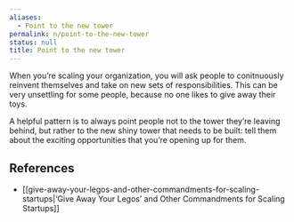 ```yaml
---
aliases:
  - Point to the new tower
permalink: n/point-to-the-new-tower
status: null
title: Point to the new tower
---
```

When you’re scaling your organization, you will ask people to conitnuously reinvent themselves and take on new sets of responsibilities. This can be very unsettling for some people, because no one likes to give away their toys.

A helpful pattern is to always point people not to the tower they’re leaving behind, but rather to the new shiny tower that needs to be built: tell them about the exciting opportunities that you’re opening up for them.

## References

- [[give-away-your-legos-and-other-commandments-for-scaling-startups|‘Give Away Your Legos’ and Other Commandments for Scaling Startups]]

